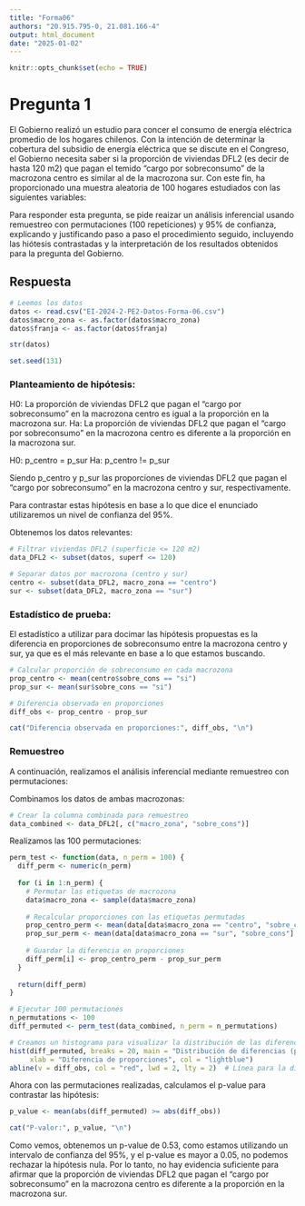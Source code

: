 ```yaml
---
title: "Forma06"
authors: "20.915.795-0, 21.081.166-4"
output: html_document
date: "2025-01-02"
---
```


```r
knitr::opts_chunk$set(echo = TRUE)
```

# Pregunta 1

El Gobierno realizó un estudio para concer el consumo de energía eléctrica promedio  de los hogares chilenos. Con la intención de determinar la cobertura del subsidio de energía eléctrica que se discute en el Congreso, el Gobierno necesita saber si la proporción de viviendas DFL2 (es decir de hasta 120 m2) que pagan el temido "cargo por sobreconsumo" de la macrozona centro es similar al de la macrozona sur. Con este fin, ha proporcionado una muestra aleatoria de 100 hogares estudiados con las siguientes variables:

Para responder esta pregunta, se pide reaizar un análisis inferencial usando remuestreo con permutaciones (100 repeticiones) y 95% de confianza, explicando y justificando paso a paso el procedimiento seguido, incluyendo las hiótesis contrastadas y la interpretación de los resultados obtenidos para la pregunta del Gobierno.

## Respuesta
```r
# Leemos los datos
datos <- read.csv("EI-2024-2-PE2-Datos-Forma-06.csv")
datos$macro_zona <- as.factor(datos$macro_zona)
datos$franja <- as.factor(datos$franja)

str(datos)

set.seed(131)
```

### Planteamiento de hipótesis:
H0: La proporción de viviendas DFL2 que pagan el "cargo por sobreconsumo" en la macrozona centro es igual a la proporción en la macrozona sur. 
Ha: La proporción de viviendas DFL2 que pagan el "cargo por sobreconsumo" en la macrozona centro es diferente a la proporción en la macrozona sur.

H0: p_centro = p_sur
Ha: p_centro != p_sur

Siendo p_centro y p_sur las proporciones de viviendas DFL2 que pagan el "cargo por sobreconsumo" en la macrozona centro y sur, respectivamente.

Para contrastar estas hipótesis en base a lo que dice el enunciado utilizaremos un nivel de confianza del 95%.

Obtenemos los datos relevantes:

```r
# Filtrar viviendas DFL2 (superficie <= 120 m2)
data_DFL2 <- subset(datos, superf <= 120)

# Separar datos por macrozona (centro y sur)
centro <- subset(data_DFL2, macro_zona == "centro")
sur <- subset(data_DFL2, macro_zona == "sur")
```

### Estadístico de prueba:

El estadístico a utilizar para docimar las hipótesis propuestas es la diferencia en proporciones de sobreconsumo entre la macrozona centro y sur, ya que es el más relevante en base a lo que estamos buscando.
```r
# Calcular proporción de sobreconsumo en cada macrozona
prop_centro <- mean(centro$sobre_cons == "si")
prop_sur <- mean(sur$sobre_cons == "si")

# Diferencia observada en proporciones
diff_obs <- prop_centro - prop_sur

cat("Diferencia observada en proporciones:", diff_obs, "\n")
```


### Remuestreo
A continuación, realizamos el análisis inferencial mediante remuestreo con permutaciones:

Combinamos los datos de ambas macrozonas:

```r
# Crear la columna combinada para remuestreo
data_combined <- data_DFL2[, c("macro_zona", "sobre_cons")]
```

Realizamos las 100 permutaciones:
```r
perm_test <- function(data, n_perm = 100) {
  diff_perm <- numeric(n_perm)
  
  for (i in 1:n_perm) {
    # Permutar las etiquetas de macrozona
    data$macro_zona <- sample(data$macro_zona)
    
    # Recalcular proporciones con las etiquetas permutadas
    prop_centro_perm <- mean(data[data$macro_zona == "centro", "sobre_cons"] == "si")
    prop_sur_perm <- mean(data[data$macro_zona == "sur", "sobre_cons"] == "si")
    
    # Guardar la diferencia en proporciones
    diff_perm[i] <- prop_centro_perm - prop_sur_perm
  }
  
  return(diff_perm)
}

# Ejecutar 100 permutaciones
n_permutations <- 100
diff_permuted <- perm_test(data_combined, n_perm = n_permutations)

# Creamos un histograma para visualizar la distribución de las diferencias
hist(diff_permuted, breaks = 20, main = "Distribución de diferencias (perm.)",
     xlab = "Diferencia de proporciones", col = "lightblue")
abline(v = diff_obs, col = "red", lwd = 2, lty = 2)  # Línea para la diferencia observada

```

Ahora con las permutaciones realizadas, calculamos el p-value para contrastar las hipótesis:
```r
p_value <- mean(abs(diff_permuted) >= abs(diff_obs))

cat("P-valor:", p_value, "\n")
```

Como vemos, obtenemos un p-value de 0.53, como estamos utilizando un intervalo de confianza del 95%, y el p-value es mayor a 0.05, no podemos rechazar la hipótesis nula. Por lo tanto, no hay evidencia suficiente para afirmar que la proporción de viviendas DFL2 que pagan el "cargo por sobreconsumo" en la macrozona centro es diferente a la proporción en la macrozona sur.

